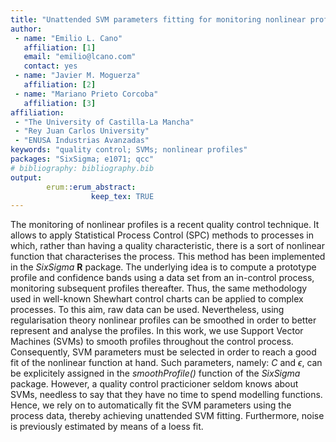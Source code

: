 ---
title: "Unattended SVM parameters fitting for monitoring nonlinear profiles"
author:
 - name: "Emilio L. Cano"
   affiliation: [1]
   email: "emilio@lcano.com"
   contact: yes
 - name: "Javier M. Moguerza"
   affiliation: [2]
 - name: "Mariano Prieto Corcoba"
   affiliation: [3]   
affiliation:
 - "The University of Castilla-La Mancha"
 - "Rey Juan Carlos University"
 - "ENUSA Industrias Avanzadas"
keywords: "quality control; SVMs; nonlinear profiles"
packages: "SixSigma; e1071; qcc"
# bibliography: bibliography.bib
output:  
        erum::erum_abstract:
                  keep_tex: TRUE
---

The monitoring of nonlinear profiles is a recent quality control
technique. It allows to apply Statistical Process Control (SPC) methods
to processes in which, rather than having a quality characteristic,
there is a sort of nonlinear function that characterises the process.
This method has been implemented in the *SixSigma* **R** package. The underlying idea is to compute a
prototype profile and confidence bands using a data set from an
in-control process, monitoring subsequent profiles thereafter. Thus, the
same methodology used in well-known Shewhart control charts can be
applied to complex processes. To this aim, raw data can be used.
Nevertheless, using regularisation theory nonlinear profiles can be
smoothed in order to better represent and analyse the profiles. In this
work, we use Support Vector Machines (SVMs) to smooth profiles
throughout the control process. Consequently, SVM parameters must be
selected in order to reach a good fit of the nonlinear function at hand.
Such parameters, namely: $C$ and $\epsilon$, can be explicitely assigned in
the *smoothProfile()* function of the *SixSigma* package. However, a quality
control practicioner seldom knows about SVMs, needless to say that they
have no time to spend modelling functions. Hence, we rely on to
automatically fit the SVM parameters using the process data, thereby
achieving unattended SVM fitting. Furthermore, noise is previously
estimated by means of a loess fit.

<!--  -->
<!-- **References** -->
<!-- [1] Cano EL, Moguerza JM and Redchuk A (2012). Six Sigma with R. Statistical Engineering for Process Improvement, volume 36 series Use R! Springer, New York. 
 [2] Cano EL, Moguerza JM and Prieto M (2015). Quality Control with R. An ISO Standards Approach, series Use R! Springer. 
 [3] Moguerza, J.M., Muñoz, A. (2006). Support Vector Machines with applications. Stat. Sci. 21(3), 322-336 
 [4] Cherkassky, V and Ma, Y (2004). Practical selection of SVM parameters and noise estimation for SVM regression. Neural Networks, 17(1), 113-126 -->
